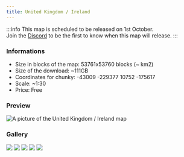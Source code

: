 ---
title: United Kingdom / Ireland
---

:::info
This map is scheduled to be released on 1st October.  
Join the <a href="https://download.earthmaker.world">Discord</a> to be the first to know when this map will release.
:::

### Informations
* Size in blocks of the map: 53761x53760 blocks (~ km2)
* Size of the download: ~111GB
* Coordinates for chunky: -43009 -229377 10752 -175617 
* Scale: ~1:30
* Price: Free

### Preview
<img src="/img/maps/previews/europe/uk-ireland.webp" alt="A picture of the United Kingdom / Ireland map"></img>   

### Gallery
<Slider dots arrows={false} infinite slidesToShow={1} slidesToScroll={1} pauseOnHover speed={500} autoplay autoplaySpeed={3000}>
    <img src="/img/maps/gallery/europe/uk-ireland/0.webp"></img>
    <img src="/img/maps/gallery/europe/uk-ireland/1.webp"></img>
    <img src="/img/maps/gallery/europe/uk-ireland/2.webp"></img>
    <img src="/img/maps/gallery/europe/uk-ireland/3.webp"></img>
    <img src="/img/maps/gallery/europe/uk-ireland/4.webp"></img>
</Slider>